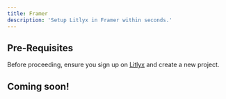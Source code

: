 ```yaml
---
title: Framer
description: 'Setup Litlyx in Framer within seconds.'
---
```


## Pre-Requisites

Before proceeding, ensure you sign up on [Litlyx](https://dashboard.litlyx.com/) and create a new project.

## Coming soon!